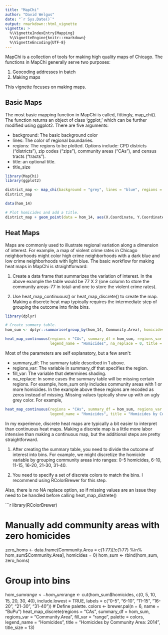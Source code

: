 ```yaml
---
title: "MapChi"
author: "David Welgus"
date: "`r Sys.Date()`"
output: rmarkdown::html_vignette
vignette: >
  %\VignetteIndexEntry{Mapping}
  %\VignetteEngine{knitr::rmarkdown}
  %\VignetteEncoding{UTF-8}
---
```


MapChi is a collection of tools for making high quality maps of Chicago. The functions in MapChi generally serve two purposes:

1. Geocoding addresses in batch 
2. Making maps

This vignette focuses on making maps. 

## Basic Maps

The most basic mapping function in MapChi is called, fittingly, map_chi(). The function returns an object of class 'ggplot,' which can be further modified using ggplot2. There are five arguments:

* background: The basic background color
* lines: The color of regional boundaries.
* regions: The regions to be plotted. Options include: CPD districts ("districts"), zip codes ("zips"), community areas ("CAs"), 
           and census tracts ("tracts"). 
* title: an optional title. 
* title_size

```r
library(MapChi)
library(ggplot2)

district_map <- map_chi(background = "grey", lines = "blue", regions = "districts", title_size = 13)
district_map

data(hom_14)

# Plot homicides and add a title. 
district_map + geom_point(data = hom_14, aes(X.Coordinate, Y.Coordinate), size = .1) + ggtitle("Homicides in Chicago: 2014")

```

## Heat Maps

Maps are commonly used to illustrate regional variation along a dimension of interest. For example, a map of violent crime rates in Chicago neighborhoods might color high crime neighborhoods with a dark blue and low crime neighborhoods with light blue. The basic workflow for making heat maps in MapChi is straightforward:

1. Create a data frame that summarizes the variation of interest. In the above example the table would be 77 X 2 (one column to store the community areas--77 in total--and one to store the violent crime rates). 

2. Use heat_map_continuous() or heat_map_discrete() to create the map. Making a discrete heat map typically requires the intermediate step of grouping the outcome into finite bins. 

```r
library(dplyr)

# Create summary table. 
hom_sum <- dplyr::summarise(group_by(hom_14, Community.Area), homicides = n())

heat_map_continuous(regions = "CAs", summary_df = hom_sum, regions_var = "Community.Area", fill_var = "homicides", 
                    legend_name = "Homicides", na_replace = 0, title = "Homicides by Community Area: 2014", title_size = 13)


```

Most of the parameters are self explanatory, but a few aren't:

* summary_df: The summary table described in 1 above. 
* regions_var: The variable in summary_df that specifies the region. 
* fill_var: The variable that determines shading.
* na_replace: In some cases the summary table will be missing certain regions. For example, hom_sum only 
includes community areas with 1 or more homicides. In the example above these regions are recoded as zeros instead of missing. Missing values typically show up with an ugly grey color. For example,  

```r
heat_map_continuous(regions = "CAs", summary_df = hom_sum, regions_var = "Community.Area", fill_var = "homicides", 
                    legend_name = "Homicides", title = "Homicides by Community Area: 2014", title_size = 13)
```

In my experience, discrete heat maps are typically a bit easier to interpret than continuous heat maps. Making a discrete map is a little more labor intensive than making a continuous map, but the additional steps are pretty straightforward. 

1. After creating the summary table, you need to divide the outcome of interest into bins. For example, we might discretize the homicide variable by grouping community areas into ranges: 0-5 homicides, 6-10, 11-15, 16-20, 21-30, 31-40. 

2. You need to specify a set of discrete colors to match the bins. I recommend using RColorBrewer for this step. 

Also, there is no NA replace option, so if missing values are an issue they need to be handled before calling 
heat_map_distrete()

```r
library(RColorBrewer)

# Manually add community areas with zero homicides
zero_homs <- data.frame(Community.Area = c(1:77)[!c(1:77) %in% hom_sum$Community.Area], homicides = 0)
hom_sum   <- rbind(hom_sum, zero_homs)

# Group into bins
hom_sum$range <- hom_sum$range <- cut(hom_sum$homicides, c(0, 5, 10, 15, 20, 30, 40), include.lowest = TRUE, 
                                      labels = c("0-5", "6-10", "11-15", "16-20", "21-30", "31-40"))
# Define palette. 
colors <- brewer.pal(n = 6, name = "BuPu")
heat_map_discrete(regions = "CAs", summary_df = hom_sum, regions_var = "Community.Area", fill_var = "range", palette = colors,
                  legend_name = "Homicides", title = "Homicides by Community Area: 2014", title_size = 13)
